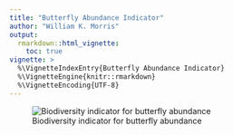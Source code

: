 ```yaml
---
title: "Butterfly Abundance Indicator"
author: "William K. Morris"
output: 
  rmarkdown::html_vignette:
    toc: true
vignette: >
  %\VignetteIndexEntry{Butterfly Abundance Indicator}
  %\VignetteEngine{knitr::rmarkdown}
  %\VignetteEncoding{UTF-8}
---
```


![Biodiversity indicator for butterfly abundance](https://indicators.laji.fi/svg/bfoa "Butterfly Abundance")
